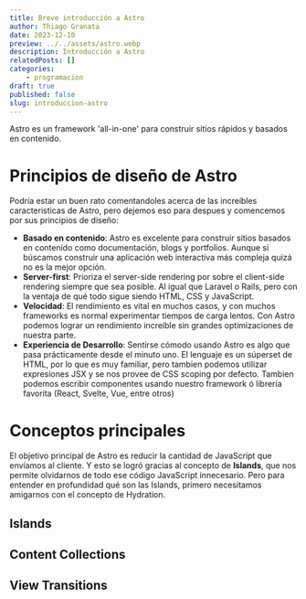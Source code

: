 ---
title: Breve introducción a Astro
author: Thiago Granata
date: 2023-12-10
preview: ../../assets/astro.webp
description: Introducción a Astro
relatedPosts: []
categories:
    - programacion
draft: true
published: false
slug: introduccion-astro
---

Astro es un framework 'all-in-one' para construir sitios rápidos y basados en contenido.

# Principios de diseño de Astro

Podría estar un buen rato comentandoles acerca de las increíbles caracteristicas de Astro, pero dejemos eso para despues y comencemos por sus principios de diseño:

- **Basado en contenido**: Astro es excelente para construir sitios basados en contenido como documentación, blogs y portfolios. Aunque si búscamos construir una aplicación web interactiva más compleja quizá no es la mejor opción.
- **Server-first**: Prioriza el server-side rendering por sobre el client-side rendering siempre que sea posible. Al igual que Laravel o Rails, pero con la ventaja de qué todo sigue siendo HTML, CSS y JavaScript.
- **Velocidad**: El rendimiento es vital en muchos casos, y con muchos frameworks es normal experimentar tiempos de carga lentos. Con Astro podemos lograr un rendimiento increíble sin grandes optimizaciones de nuestra parte. 
- **Experiencia de Desarrollo**: Sentirse cómodo usando Astro es algo que pasa prácticamente desde el minuto uno. El lenguaje es un súperset de HTML, por lo que es muy familiar, pero tambien podemos utilizar expresiones JSX y se nos provee de CSS scoping por defecto.
Tambien podemos escribir componentes usando nuestro framework ó libreria favorita (React, Svelte, Vue, entre otros) 

# Conceptos principales

El objetivo principal de Astro es reducir la cantidad de JavaScript que envíamos al cliente. Y esto se logró gracias al concepto de **Islands**, que nos permite olvidarnos de todo ese código JavaScript innecesario.
Pero para entender en profundidad qué son las Islands, primero necesitamos amigarnos con el concepto de Hydration.

## Islands

## Content Collections

## View Transitions

